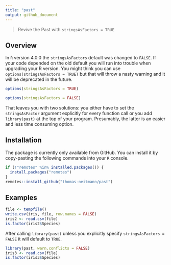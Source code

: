 ```yaml
---
title: "past"
output: github_document
---
```


> Revive the Past with `stringsAsFactors = TRUE`

## Overview

In `R` version 4.0.0 the `stringsAsFactors` default was changed to `FALSE`. If your code depended on the old default you will run into trouble when upgrading your R version. You might think you can use `options(stringsAsFactors = TRUE)` but that will throw a nasty warning and it will be deprecated in the future.

```r
options(stringsAsFactors = TRUE)
```

```r
options(stringsAsFactors = FALSE)
```

That leaves you with two solutions: you either have to set the `stringsAsFactor` argument explicitly for every function call or you add `library(past)` at the top of your program. Presumably, the latter is an easier and less time consuming option.

## Installation

The package is currently only available from GitHub. You can install it by copy-pasting the following commands into your `R` console.

```r
if (!"remotes" %in% installed.packages()) {
  install.packages("remotes")
}
remotes::install_github("thomas-neitmann/past")
```

## Examples

```r
file <- tempfile()
write.csv(iris, file, row.names = FALSE)
iris2 <- read.csv(file)
is.factor(iris2$Species)
```

After calling `library(past)` unless you explicitly specify `stringsAsFactors = FALSE` it will default to `TRUE`.

```r
library(past, warn.conflicts = FALSE)
iris3 <- read.csv(file)
is.factor(iris3$Species)
```
